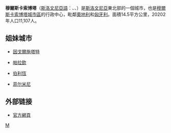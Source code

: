 {{Infobox settlement
| name                    = 穆爾斯卡索博塔<br>Murska Sobota
| official_name           =
| native_name = 
| settlement_type         = 
| image_skyline           = MurskaSobota1.jpg
| image_alt               =
| image_caption           = 
| image_shield            = 
| shield_size             = 80px
| flag_size               = 150px
| image_flag              = 
| shield_alt              =
| nickname                =
| motto                   =
| image_map               =
| map_alt                 =
| map_caption             =
| pushpin_map             = Slovenia
| pushpin_mapsize         = 280
| pushpin_label_position  = left
| pushpin_map_alt         =
|pushpin_map_caption    = 在斯洛維尼亞的位置
|subdivision_type       = 國家
|subdivision_name       = {{flagicon image|Flag of Slovenia.svg}} [[斯洛維尼亞|斯洛維尼亞]]
|subdivision_type1      = 傳統地區 
|subdivision_name1      = [[普雷克穆列|普雷克穆列]]
|subdivision_type2      = [[斯洛維尼亞統計區列表|統計區]]
|subdivision_name2      = [[波穆爾統計區|波穆爾統計區]] 
|subdivision_type3      = [[斯洛維尼亞行政區劃|區]]
|subdivision_name3      = [[穆爾斯卡索博塔城市區|穆爾斯卡索博塔城市區]]
|established_title        = 首次提及
|established_date         = 1297年 (稱為「Belmura」) 
|established_title1       = 城鎮權利
|established_date1        = 約1479年
| founder                 =
| seat_type               = <!-- [[Capital_(political)|Capital]] -->
| seat                    =
| government_footnotes    =
| leader_party            =
| leader_title            = 
| leader_name             = 
| unit_pref               = Metric
| area_footnotes          =
| total_type              =
| area_total_km2          = 14.5
| area_note               =
| elevation_footnotes     =
| elevation_m             = 190
| population_footnotes    = 
| population_total        = 11107
| population_as_of        = 2020
| population_density_km2  = auto
| population_demonym      =
| population_note         =
| timezone1               = [[Central_European_Time|CET]]
| utc_offset1             = +01
| timezone1_DST           = [[Central_European_Summer_Time|CEST]]
| utc_offset1_DST         = +02
| postal_code_type        = 郵政編碼
| postal_code             = 9000
| area_code_type          = 地區碼
| area_code               = 02
| coordinates             = {{coord|46|40|N|16|10|E|region:SI_type:adm1st|display=inline,title}}
| iso_code                =
| registration_plate      = MS
| website                 = {{url|http://www.murska-sobota.si}}
| footnotes               =
}}
'''穆爾斯卡索博塔'''（[[斯洛文尼亞語|斯洛文尼亞語]]：{{lang|sl|Murska Sobota}}、{{lang-hu|Muraszombat}}、{{lang-de|Olsnitz}}）是[[斯洛文尼亞|斯洛文尼亞]]東北部的一個城市，也是[[穆爾斯卡索博塔城市區|穆爾斯卡索博塔城市區]]的行政中心，毗鄰[[奧地利|奧地利]]和[[匈牙利|匈牙利]]。面積14.5平方公里，20202年人口11,107人。

==姐妹城市==
*{{GER}}[[因戈爾施塔特|因戈爾施塔特]]
*{{SRB}}[[帕拉欽|帕拉欽]]
*{{USA}}[[伯利恆_(賓夕法尼亞州)|伯利恆]]
* {{FRA}} [[菲尔米尼|菲尔米尼]]

==外部链接==
*[https://web.archive.org/web/20110918063329/http://www.murska-sobota.si/ 官方網頁]

{{Commonscat|Murska Sobota}}

{{Authority control}}
[[Category:斯洛文尼亞城市|M]]